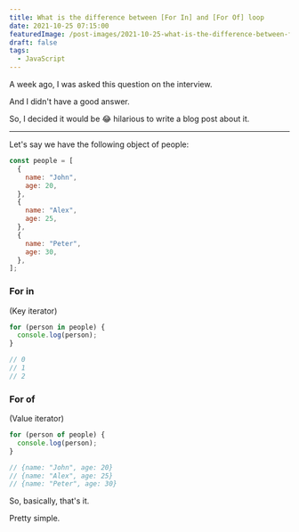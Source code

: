 ```yaml
---
title: What is the difference between [For In] and [For Of] loop
date: 2021-10-25 07:15:00
featuredImage: /post-images/2021-10-25-what-is-the-difference-between-for-in-and-for-of-loop.webp
draft: false
tags:
  - JavaScript
---
```


A week ago, I was asked this question on the interview.

And I didn't have a good answer.

So, I decided it would be 😂 hilarious to write a blog post about it.

---

Let's say we have the following object of people:

```javascript
const people = [
  {
    name: "John",
    age: 20,
  },
  {
    name: "Alex",
    age: 25,
  },
  {
    name: "Peter",
    age: 30,
  },
];
```

### For in

(Key iterator)

```javascript
for (person in people) {
  console.log(person);
}

// 0
// 1
// 2
```

### For of

(Value iterator)

```javascript
for (person of people) {
  console.log(person);
}

// {name: "John", age: 20}
// {name: "Alex", age: 25}
// {name: "Peter", age: 30}
```

So, basically, that's it.

Pretty simple.
